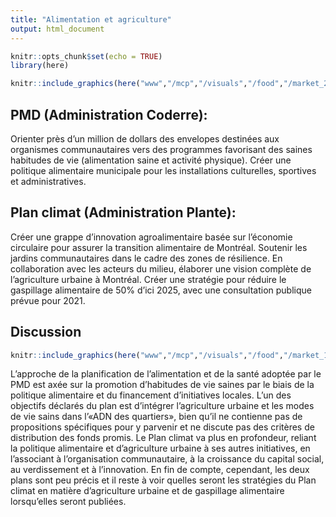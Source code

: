 ```yaml
---
title: "Alimentation et agriculture"
output: html_document
---
```


```r
knitr::opts_chunk$set(echo = TRUE)
library(here)
```

```r

knitr::include_graphics(here("www","/mcp","/visuals","/food","/market_2.jpeg"))

```

## PMD (Administration Coderre): 

Orienter près d'un million de dollars des envelopes destinées aux organismes communautaires vers des programmes favorisant des saines habitudes de vie (alimentation saine et activité physique). Créer une politique alimentaire municipale pour les installations culturelles, sportives et administratives.

## Plan climat (Administration Plante): 

Créer une grappe d'innovation agroalimentaire basée sur l'économie circulaire pour assurer la transition alimentaire de Montréal. Soutenir les jardins communautaires dans le cadre des zones de résilience. En collaboration avec les acteurs du milieu, élaborer une vision complète de l'agriculture urbaine à Montréal. Créer une stratégie pour réduire le gaspillage alimentaire de 50% d'ici 2025, avec une consultation publique prévue pour 2021.

## Discussion

```r

knitr::include_graphics(here("www","/mcp","/visuals","/food","/market_1.jpeg"))

```

L'approche de la planification de l'alimentation et de la santé adoptée par le PMD est axée sur la promotion d'habitudes de vie saines par le biais de la politique alimentaire et du financement d'initiatives locales. L'un des objectifs déclarés du plan est d'intégrer l'agriculture urbaine et les modes de vie sains dans l'«ADN des quartiers», bien qu'il ne contienne pas de propositions spécifiques pour y parvenir et ne discute pas des critères de distribution des fonds promis. Le Plan climat va plus en profondeur, reliant la politique alimentaire et d'agriculture urbaine à ses autres initiatives, en l'associant à l'organisation communautaire, à la croissance du capital social, au verdissement et à l'innovation. En fin de compte, cependant, les deux plans sont peu précis et il reste à voir quelles seront les stratégies du Plan climat en matière d'agriculture urbaine et de gaspillage alimentaire lorsqu'elles seront publiées.
